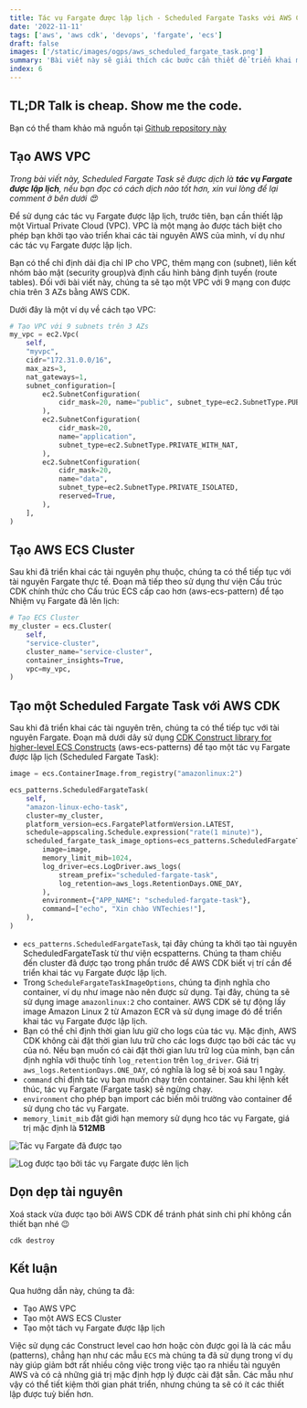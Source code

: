 ```yaml
---
title: Tác vụ Fargate được lập lịch - Scheduled Fargate Tasks với AWS CDK
date: '2022-11-11'
tags: ['aws', 'aws cdk', 'devops', 'fargate', 'ecs']
draft: false
images: ['/static/images/ogps/aws_scheduled_fargate_task.png']
summary: 'Bài viết này sẽ giải thích các bước cần thiết để triển khai một tác vụ Fargate được lập lịch (Scheduled Fargate Tasks) bằng AWS CDK'
index: 6
---
```


## TL;DR Talk is cheap. Show me the code.

Bạn có thể tham khảo mã nguồn tại [Github repository này](https://github.com/vntechies/011-aws-cdk-scheduled-fargate-task)

<TOCInline toc={props.toc} asDisclosure />

## Tạo AWS VPC

_Trong bài viết này, Scheduled Fargate Task sẽ được dịch là **tác vụ Fargate được lập lịch**, nếu bạn đọc có cách dịch nào tốt hơn, xin vui lòng để lại comment ở bên dưới 😍_

Để sử dụng các tác vụ Fargate được lập lịch, trước tiên, bạn cần thiết lập một Virtual Private Cloud (VPC). VPC là một mạng ảo được tách biệt cho phép bạn khởi tạo vào triển khai các tài nguyên AWS của mình, ví dụ như các tác vụ Fargate được lập lịch.

Bạn có thể chỉ định dải địa chỉ IP cho VPC, thêm mạng con (subnet), liên kết nhóm bảo mật (security group)và định cấu hình bảng định tuyến (route tables). Đối với bài viết này, chúng ta sẽ tạo một VPC với 9 mạng con được chia trên 3 AZs bằng AWS CDK.

Dưới đây là một ví dụ về cách tạo VPC:

```python:aws_cdk_scheduled_fargate_task_stack.py
# Tạo VPC với 9 subnets trên 3 AZs
my_vpc = ec2.Vpc(
    self,
    "myvpc",
    cidr="172.31.0.0/16",
    max_azs=3,
    nat_gateways=1,
    subnet_configuration=[
        ec2.SubnetConfiguration(
            cidr_mask=20, name="public", subnet_type=ec2.SubnetType.PUBLIC
        ),
        ec2.SubnetConfiguration(
            cidr_mask=20,
            name="application",
            subnet_type=ec2.SubnetType.PRIVATE_WITH_NAT,
        ),
        ec2.SubnetConfiguration(
            cidr_mask=20,
            name="data",
            subnet_type=ec2.SubnetType.PRIVATE_ISOLATED,
            reserved=True,
        ),
    ],
)
```

## Tạo AWS ECS Cluster

Sau khi đã triển khai các tài nguyên phụ thuộc, chúng ta có thể tiếp tục với tài nguyên Fargate thực tế. Đoạn mã tiếp theo sử dụng thư viện Cấu trúc CDK chính thức cho Cấu trúc ECS cấp cao hơn (aws-ecs-pattern) để tạo Nhiệm vụ Fargate đã lên lịch:

```python:aws_cdk_scheduled_fargate_task_stack.py
# Tạo ECS Cluster
my_cluster = ecs.Cluster(
    self,
    "service-cluster",
    cluster_name="service-cluster",
    container_insights=True,
    vpc=my_vpc,
)
```

## Tạo một Scheduled Fargate Task với AWS CDK

Sau khi đã triển khai các tài nguyên trên, chúng ta có thể tiếp tục với tài nguyên Fargate. Đoạn mã dưới dây sử dụng [CDK Construct library for higher-level ECS Constructs](https://docs.aws.amazon.com/cdk/api/v1/docs/aws-ecs-patterns-readme.html) (aws-ecs-patterns) để tạo một tác vụ Fargate được lập lịch (Scheduled Fargate Task):

```python:aws_cdk_scheduled_fargate_task_stack.py
image = ecs.ContainerImage.from_registry("amazonlinux:2")

ecs_patterns.ScheduledFargateTask(
    self,
    "amazon-linux-echo-task",
    cluster=my_cluster,
    platform_version=ecs.FargatePlatformVersion.LATEST,
    schedule=appscaling.Schedule.expression("rate(1 minute)"),
    scheduled_fargate_task_image_options=ecs_patterns.ScheduledFargateTaskImageOptions(
        image=image,
        memory_limit_mib=1024,
        log_driver=ecs.LogDriver.aws_logs(
            stream_prefix="scheduled-fargate-task",
            log_retention=aws_logs.RetentionDays.ONE_DAY,
        ),
        environment={"APP_NAME": "scheduled-fargate-task"},
        command=["echo", "Xin chào VNTechies!"],
    ),
)
```

- `ecs_patterns.ScheduledFargateTask`, tại đây chúng ta khởi tạo tài nguyên ScheduledFargateTask từ thư viện ecspatterns. Chúng ta tham chiếu đến cluster đã được tạo trong phần trước để AWS CDK biết vị trí cần để triển khai tác vụ Fargate được lập lịch.
- Trong `ScheduleFargateTaskImageOptions`, chúng ta định nghĩa cho container, ví dụ như image nào nên được sử dụng. Tại đây, chúng ta sẽ sử dụng image `amazonlinux:2` cho container. AWS CDK sẽ tự động lấy image Amazon Linux 2 từ Amazon ECR và sử dụng image đó để triển khai tác vụ Fargate được lập lịch.
- Bạn có thể chỉ định thời gian lưu giữ cho logs của tác vụ. Mặc định, AWS CDK không cài đặt thời gian lưu trữ cho các logs được tạo bởi các tác vụ của nó. Nếu bạn muốn có cài đặt thời gian lưu trữ log của mình, bạn cần định nghĩa với thuộc tính `log_retention` trên `log_driver`. Giá trị `aws_logs.RetentionDays.ONE_DAY`, có nghĩa là log sẽ bị xoá sau 1 ngày.
- `command` chỉ định tác vụ bạn muốn chạy trên container. Sau khi lệnh kết thúc, tác vụ Fargate (Fargate task) sẽ ngừng chạy.
- `environment` cho phép bạn import các biến môi trường vào container để sử dụng cho tác vụ Fargate.
- `memory_limit_mib` đặt giới hạn memory sử dụng hco tác vụ Fargate, giá trị mặc định là **512MB**

![Tác vụ Fargate đã được tạo](/static/images/assets/aws_cdk_fargate_ecs.png)

![Log được tạo bởi tác vụ Fargate được lên lịch](/static/images/assets/aws_cdk_fargate_cloudwatch.png)

## Dọn dẹp tài nguyên

Xoá stack vừa được tạo bởi AWS CDK để tránh phát sinh chi phí không cần thiết bạn nhé 😉

```shell
cdk destroy
```

## Kết luận

Qua hướng dẫn này, chúng ta đã:

- Tạo AWS VPC
- Tạo một AWS ECS Cluster
- Tạo một tách vụ Fargate được lập lịch

Việc sử dụng các Construct level cao hơn hoặc còn được gọi là là các mẫu (patterns), chẳng hạn như các mẫu `ECS` mà chúng ta đã sử dụng trong ví dụ này giúp giảm bớt rất nhiều công việc trong việc tạo ra nhiều tài nguyên AWS và có cả những giá trị mặc định hợp lý được cài đặt sẵn. Các mẫu như vậy có thể tiết kiệm thời gian phát triển, nhưng chúng ta sẽ có ít các thiết lập được tuỳ biến hơn.
